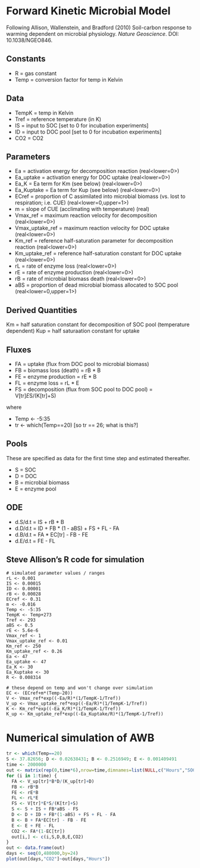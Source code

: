 # Forward Kinetic Microbial Model

Following Allison, Wallenstein, and Bradford (2010) Soil-carbon response to warming dependent on
microbial physiology. <i>Nature Geoscience</i>. DOI: 10.1038/NGEO846.


## Constants

* R = gas constant 
* Temp = conversion factor for temp in Kelvin

## Data

* TempK = temp in Kelvin
* Tref = reference temperature (in K)
* IS = input to SOC [set to 0 for incubation experiments]
* ID = input to DOC pool [set to 0 for incubation experiments]
* CO2 = CO2

## Parameters

* Ea = activation energy for decomposition reaction (real<lower=0>)
* Ea_uptake = activation energy for DOC uptake (real<lower=0>)
* Ea_K = Ea term for Km (see below) (real<lower=0>)
* Ea_Kuptake = Ea term for Kup (see below) (real<lower=0>)
* ECref = proportion of C assimilated into microbial biomass (vs. lost to respiration; i.e. CUE) (real<lower=0,upper=1>)
* m = slope of CUE (acclimating with temperature) (real)
* Vmax_ref = maximum reaction velocity for decomposition (real<lower=0>)
* Vmax_uptake_ref = maximum reaction velocity for DOC uptake (real<lower=0>)
* Km_ref = reference half-saturation parameter for decomposition reaction (real<lower=0>)
* Km_uptake_ref = reference half-saturation constant for DOC uptake (real<lower=0>)
* rL = rate of enzyme loss (real<lower=0>)
* rE = rate of enzyme production (real<lower=0>)
* rB = rate of microbial biomass death (real<lower=0>)
* aBS = proportion of dead microbial biomass allocated to SOC pool (real<lower=0,upper=1>)

## Derived Quantities

Km = half saturation constant for decomposition of SOC pool (temperature dependent)
Kup = half saturaation constant for uptake

## Fluxes

* FA = uptake (flux from DOC pool to microbial biomass)
* FB = biomass loss (death) = rB * B
* FE = enzyme production = rE * B
* FL = enzyme loss = rL * E
* FS = decomposition (flux from SOC pool to DOC pool) = V[tr]*E*S/(K[tr]+S)

where

* Temp <- -5:35
* tr <- which(Temp==20)  [so tr == 26;  what is this?]


## Pools

These are specified as data for the first time step and estimated thereafter.

* S = SOC
* D = DOC
* B = microbial biomass
* E = enzyme pool

## ODE

* d.S/d.t = IS + rB * B
* d.D/d.t = ID + FB * (1 - aBS) + FS + FL - FA
* d.B/d.t = FA * EC[tr] - FB - FE
* d.E/d.t = FE - FL

## Steve Allison's R code for simulation

```
# simulated parameter values / ranges
rL <- 0.001  
IS <- 0.00015
ID <- 0.00001
rB <- 0.00028
ECref <- 0.31
m <- -0.016
Temp <- -5:35
TempK <- Temp+273
Tref <- 293
aBS <- 0.5
rE <- 5.6e-6
Vmax_ref <- 1
Vmax_uptake_ref <- 0.01
Km_ref <- 250
Km_uptake_ref <- 0.26
Ea <- 47
Ea_uptake <- 47
Ea_K <- 30
Ea_Kuptake <- 30
R <- 0.008314

# these depend on temp and won't change over simulation
EC <- (ECref+m*(Temp-20))
V <- Vmax_ref*exp((-Ea/R)*(1/TempK-1/Tref))
V_up <- Vmax_uptake_ref*exp((-Ea/R)*(1/TempK-1/Tref))
K <- Km_ref*exp((-Ea_K/R)*(1/TempK-1/Tref))
K_up <- Km_uptake_ref*exp((-Ea_Kuptake/R)*(1/TempK-1/Tref))
```
# Numerical simulation of AWB

```r
tr <- which(Temp==20)
S <- 37.82656; D <- 0.02638431; B <- 0.2516949; E <- 0.001409491
time <- 2000000
out <- matrix(rep(0,time*6),nrow=time,dimnames=list(NULL,c("Hours","SOC","DOC","MBC","ENZC","CO2")))
for (i in 1:time) {
  FA <- V_up[tr]*B*D/(K_up[tr]+D)
  FB <- rB*B
  FE <- rE*B
  FL <- rL*E
  FS <- V[tr]*E*S/(K[tr]+S)
  S <- S + IS + FB*aBS - FS
  D <- D + ID + FB*(1-aBS) + FS + FL - FA
  B <- B + FA*EC[tr] - FB - FE
  E <- E + FE - FL
  CO2 <- FA*(1-EC[tr])
  out[i,] <- c(i,S,D,B,E,CO2)
}
out <- data.frame(out)
days <- seq(0,480000,by=24)
plot(out[days,"CO2"]~out[days,"Hours"])
```
